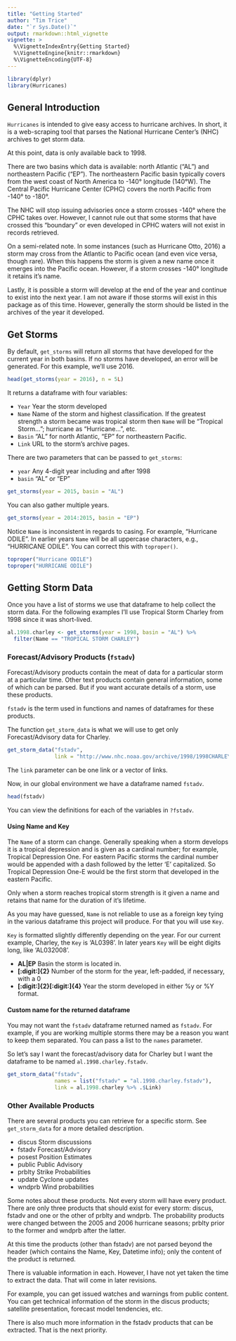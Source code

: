 ```yaml
---
title: "Getting Started"
author: "Tim Trice"
date: "`r Sys.Date()`"
output: rmarkdown::html_vignette
vignette: >
  %\VignetteIndexEntry{Getting Started}
  %\VignetteEngine{knitr::rmarkdown}
  %\VignetteEncoding{UTF-8}
---
```


```r
library(dplyr)
library(Hurricanes)
```

## General Introduction

`Hurricanes` is intended to give easy access to hurricane archives. In short, it is a web-scraping tool that parses the National Hurricane Center's (NHC) archives to get storm data. 

At this point, data is only available back to 1998. 

There are two basins which data is available: north Atlantic ("AL") and northeastern Pacific ("EP"). The northeastern Pacific basin typically covers from the west coast of North America to -140&deg; longitude (140&deg;W). The Central Pacific Hurricane Center (CPHC) covers the north Pacific from -140&deg; to -180&deg;. 

The NHC will stop issuing advisories once a storm crosses -140&deg; where the CPHC takes over. However, I cannot rule out that some storms that have crossed this "boundary" or even developed in CPHC waters will not exist in records retrieved.

On a semi-related note. In some instances (such as Hurricane Otto, 2016) a storm may cross from the Atlantic to Pacific ocean (and even vice versa, though rare). When this happens the storm is given a new name once it emerges into the Pacific ocean. However, if a storm crosses -140&deg; longitude it retains it's name.

Lastly, it is possible a storm will develop at the end of the year and continue to exist into the next year. I am not aware if those storms will exist in this package as of this time. However, generally the storm should be listed in the archives of the year it developed. 

## Get Storms

By default, `get_storms` will return all storms that have developed for the current year in both basins. If no storms have developed, an error will be generated. For this example, we'll use 2016.

```r
head(get_storms(year = 2016), n = 5L)
```

It returns a dataframe with four variables:

  * `Year` Year the storm developed
  * `Name` Name of the storm and highest classification. If the greatest strength a storm became was tropical storm then `Name` will be "Tropical Storm..."; hurricane as "Hurricane...", etc.
  * `Basin` "AL" for north Atlantic, "EP" for northeastern Pacific.
  * `Link` URL to the storm's archive pages.

There are two parameters that can be passed to `get_storms`:

  * `year` Any 4-digit year including and after 1998
  * `basin` "AL" or "EP"

```r
get_storms(year = 2015, basin = "AL")
```

You can also gather multiple years.

```r
get_storms(year = 2014:2015, basin = "EP")
```

Notice `Name` is inconsistent in regards to casing. For example, "Hurricane ODILE". In earlier years `Name` will be all uppercase characters, e.g., "HURRICANE ODILE". You can correct this with `toproper()`.

```r
toproper("Hurricane ODILE")
toproper("HURRICANE ODILE")
```

## Getting Storm Data

Once you have a list of storms we use that dataframe to help collect the storm data. For the following examples I'll use Tropical Storm Charley from 1998 since it was short-lived.

```r
al.1998.charley <- get_storms(year = 1998, basin = "AL") %>% 
  filter(Name == "TROPICAL STORM CHARLEY")
```

### Forecast/Advisory Products (`fstadv`)

Forecast/Advisory products contain the meat of data for a particular storm at a particular time. Other text products contain general information, some of which can be parsed. But if you want accurate details of a storm, use these products.

`fstadv` is the term used in functions and names of dataframes for these products.

The function `get_storm_data` is what we will use to get only Forecast/Advisory data for Charley. 

```r
get_storm_data("fstadv", 
               link = "http://www.nhc.noaa.gov/archive/1998/1998CHARLEYadv.html")
```

The `link` parameter can be one link or a vector of links. 

Now, in our global environment we have a dataframe named `fstadv`.

```r
head(fstadv)
```

You can view the definitions for each of the variables in `?fstadv`.

#### Using Name and Key

The `Name` of a storm can change. Generally speaking when a storm develops it is a tropical depression and is given as a cardinal number; for example, Tropical Depression One. For eastern Pacific storms the cardinal number would be appended with a dash followed by the letter 'E' capitalized. So Tropical Depression One-E would be the first storm that developed in the eastern Pacific.

Only when a storm reaches tropical storm strength is it given a name and retains that name for the duration of it's lifetime. 

As you may have guessed, `Name` is not reliable to use as a foreign key tying in the various dataframe this project will produce. For that you will use `Key`.

`Key` is formatted slightly differently depending on the year. For our current example, Charley, the `Key` is 'AL0398'. In later years `Key` will be eight digits long, like 'AL032008'.

  * **AL|EP** Basin the storm is located in.
  * **[:digit:]{2}** Number of the storm for the year, left-padded, if necessary, with a 0
  * **[:digit:]{2}[:digit:]{4}** Year the storm developed in either \%y or \%Y format.

#### Custom name for the returned dataframe

You may not want the `fstadv` dataframe returned named as `fstadv`. For example, if you are working multiple storms there may be a reason you want to keep them separated. You can pass a list to the `names` parameter.

So let's say I want the forecast/advisory data for Charley but I want the dataframe to be named `al.1998.charley.fstadv`.

```r
get_storm_data("fstadv", 
               names = list("fstadv" = "al.1998.charley.fstadv"), 
               link = al.1998.charley %>% .$Link)
```

### Other Available Products

There are several products you can retrieve for a specific storm. See `get_storm_data` for a more detailed description.

  * discus Storm discussions
  * fstadv Forecast/Advisory
  * posest Position Estimates
  * public Public Advisory
  * prblty Strike Probabilities
  * update Cyclone updates
  * wndprb Wind probabilities

Some notes about these products. Not every storm will have every product. There are only three products that should exist for every storm: discus, fstadv and one or the other of prblty and wndprb. The probability products were changed between the 2005 and 2006 hurricane seasons; prblty prior to the former and wndprb after the latter.

At this time the products (other than fstadv) are not parsed beyond the header (which contains the Name, Key, Datetime info); only the content of the product is returned. 

There is valuable information in each. However, I have not yet taken the time to extract the data. That will come in later revisions. 

For example, you can get issued watches and warnings from public content. You can get technical information of the storm in the discus products; satellite presentation, forecast model tendencies, etc.

There is also much more information in the fstadv products that can be extracted. That is the next priority.